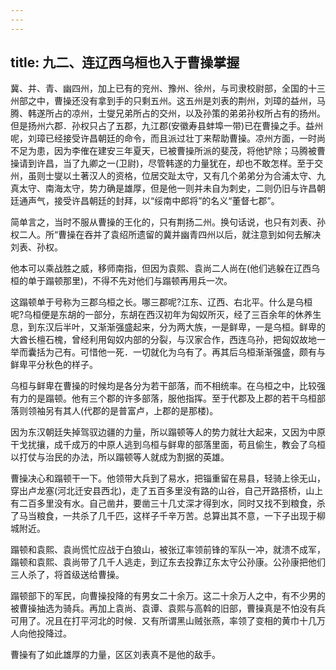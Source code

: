 ```yaml
---
---
---
```

title: 九二、连辽西乌桓也入于曹操掌握
---



冀、并、青、幽四州，加上已有的兖州、豫州、徐州，与司隶校尉部，全国的十三州部之中，曹操还没有拿到手的只剩五州。这五州是刘表的荆州，刘璋的益州，马腾、韩遂所占的凉州，士燮兄弟所占的交州，以及孙策的弟弟孙权所占有的扬州。但是扬州六郡．孙权只占了五郡，九江郡(安徽寿县蚌埠一带)已在曹操之手。益州呢，刘璋已经接受许昌朝廷的命令，而且派过壮丁来帮助曹操。凉州方面，一时尚不足为患，因为李傕在建安三年夏天，已被曹操所派的斐茂，将他铲除；马腾被曹操请到许昌，当了九卿之一(卫尉)，尽管韩遂的力量犹在，却也不敢怎样。至于交州，虽则士燮以土著汉人的资格，位居交趾太守，又有几个弟弟分为合浦太守、九真太守、南海太守，势力确是雄厚，但是他一则并未自为刺史，二则仍旧与许昌朝廷通声气，接受许昌朝廷的封拜，以“绥南中郎将”的名义“董督七郡”。

简单言之，当时不服从曹操的王化的，只有荆扬二州。换句话说，也只有刘表、孙权二人。所“曹操在吞并了袁绍所遗留的冀并幽青四州以后，就注意到如何去解决刘表、孙权。

他本可以乘战胜之威，移师南指，但因为袁熙、袁尚二人尚在(他们逃躲在辽西乌桓的单于蹋顿那里)，不得不先对他们与蹋顿再用兵一次。

这蹋顿单于号称为三郡乌桓之长。哪三郡呢?江东、辽西、右北平。什么是乌桓呢?乌桓便是东胡的一部分，东胡在西汉初年为匈奴所灭，经了三百余年的休养生息，到东汉后半叶，又渐渐强盛起来，分为两大族，一是鲜卑，一是乌桓。鲜卑的大酋长檀石槐，曾经利用匈奴内部的分裂，与汉家合作，西连乌孙，把匈奴故地一举而囊括为己有。可惜他一死．一切就化为乌有了。再其后乌桓渐渐强盛，颇有与鲜卑平分秋色的样子。

乌桓与鲜卑在曹操的时候均是各分为若干部落，而不相统率。在乌桓之中，比较强有力的是蹋顿。他有三个郡的许多部落，服他指挥。至于代郡及上郡的若干乌桓部落则领袖另有其人(代郡的是普富卢，上郡的是那楼)。

因为东汉朝廷失掉驾驭边疆的力量，所以蹋顿等人的势力就壮大起来，又因为中原干戈扰攘，成千成万的中原人逃到乌桓与鲜卑的部落里面，苟且偷生，教会了乌桓以打仗与治民的办法，所以蹋顿等人就成为割据的英雄。

曹操决心和蹋顿干一下。他领带大兵到了易水，把锱重留在易县，轻骑上徐无山，穿出卢龙塞(河北迁安县西北)，走了五百多里没有路的山谷，自己开路搭桥，山上有二百多里没有水。自己凿井，要凿三十几丈深才得到水，同时又找不到粮食，杀了马当粮食，一共杀了几千匹，这样子千辛万苦。总算出其不意，一下子出现于柳城附近。

蹋顿和袁熙、袁尚慌忙应战于白狼山，被张辽率领前锋的军队一冲，就溃不成军，蹋顿和袁熙、袁尚带了几千人逃走，到辽东去投靠辽东太守公孙康。公孙康把他们三人杀了，将首级送给曹操。

蹋顿部下的军民，向曹操投降的有男女二十余万。这二十余万人之中，有不少男的被曹操抽选为骑兵。再加上袁尚、袁谭、袁熙与高斡的旧部，曹操真是不怕没有兵可用了。况且在打平河北的时候．又有所谓黑山贼张燕，率领了变相的黄巾十几万人向他投降过。

曹操有了如此雄厚的力量，区区刘表真不是他的敌手。